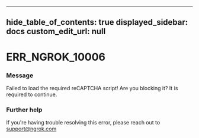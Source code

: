 
---
hide_table_of_contents: true
displayed_sidebar: docs
custom_edit_url: null
---


# ERR_NGROK_10006

### Message
Failed to load the required reCAPTCHA script! Are you blocking it? It is required to continue.

### Further help
If you're having trouble resolving this error, please reach out to [support@ngrok.com](mailto:support@ngrok.com?subject=Help%20with%20ERR_NGROK_10006)


<ErrorDetails error='err_ngrok_10006' />
